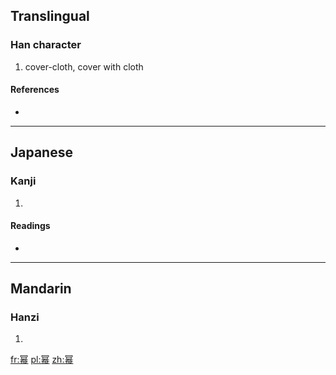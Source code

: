{{also|冪}}
==Translingual==

===Han character===
{{Han char|rn=50|rad=巾|as=09|sn=12|four=|canj=月日大月 (BAKB)}}

# cover-cloth, cover with cloth

====References====
* {{Han ref|kx=0334.100|dkj=01596|hdz=10305.060|uh=5E42|ud=24130}}

----

==Japanese==

===Kanji===
{{ja-kanji|grade=|rs=巾09}}

# {{defn|Japanese|sort=巾09}}

====Readings====
* {{ja-readings|on=[[べき]] (beki), [[みゃく]] (myaku)|kun=[[おおう]] (oou), [[おおいぬの]] (ooinuno)}}

----

==Mandarin==

===Hanzi===
{{cmn-hanzi|tra=冪|pin=[[mì]] ([[mi4]])|wg=mi<sup>4</sup>}}

# {{defn|Mandarin|sort=巾09}}

[[fr:幂]]
[[pl:幂]]
[[zh:幂]]